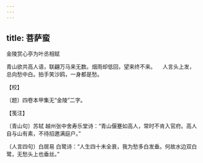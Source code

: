 ```yaml
---
---
---
```

title: 菩萨蛮
---



金陵赏心亭为叶丞相赋





青山欲共高人语，联翩万马来无数。烟雨却低回，望来终不来。 　人言头上发，总向愁中白。拍手笑沙鸥，一身都是愁。





【校】


〔题〕四卷本甲集无“金陵”二字。





【笺注】


〔青山句〕苏轼 越州张中舍寿乐堂诗：“青山偃蹇如高人，常时不肯入官府。高人自与山有素，不待招邀满庭户。”

〔人言四句〕白居易 白鹭诗：“人生四十未全衰，我为愁多白发垂。何故水边双白鹭，无愁头上也垂丝。”